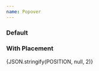```yaml
---
name: Popover
---
```


### Default

<Playground>
  <Popover
    placement="bottom"
    popover={
      <Text variant="xs" width={300}>
        Lorem ipsum dolor sit amet consectetur adipisicing elit. Modi eius autem
        aliquid cumque, mollitia incidunt totam. Id ut quae hic in quisquam,
        cupiditate iure nobis, provident minus voluptatem tenetur consequatur.
      </Text>
    }
  >
    {({ onVisible, anchorRef }) => {
      return (
        <Box textAlign="center">
          <Button
            ref={anchorRef}
            variant="secondaryOutline"
            size="small"
            onClick={onVisible}
          >
            Click to display popover
          </Button>
        </Box>
      )
    }}
  </Popover>
</Playground>

### With Placement


<Box as="pre" mb={4}>
  {JSON.stringify(POSITION, null, 2)}
</Box>


<Playground>
	<Popover
		popover={<Text variant="xs">Position me</Text>}
		placement='bottom-start'
		visible
	>
		{({ anchorRef }) => {
			return (
				<Text
					ref={anchorRef}
					variant="xs"
					textAlign="center"
					p={1}
					maxWidth="50%"
					mx="auto"
					bg="black100"
					color="white100"
				>
					Popover content
				</Text>
			)
		}}
	</Popover>
</Playground>
